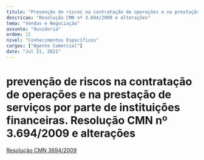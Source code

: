 ```yaml
---
titulo: "Prevenção de riscos na contratação de operações e na prestação de serviços por parte de instituições financeiras"
descricao: "Resolução CMN nº 3.694/2009 e alterações"
tema: "Vendas e Negociação"
assunto: "Ouvidoria"
ordem: 15
nivel: "Conhecimentos Específicos"
cargos: ["Agente Comercial"]
date: "Jul 21, 2021"
---
```

# prevenção de riscos na contratação de operações e na prestação de serviços por parte de instituições financeiras. Resolução CMN nº 3.694/2009 e alterações

[Resolução CMN 3694/2009](https://www.bcb.gov.br/estabilidadefinanceira/exibenormativo?tipo=RESOLU%C3%87%C3%83O&numero=3694)